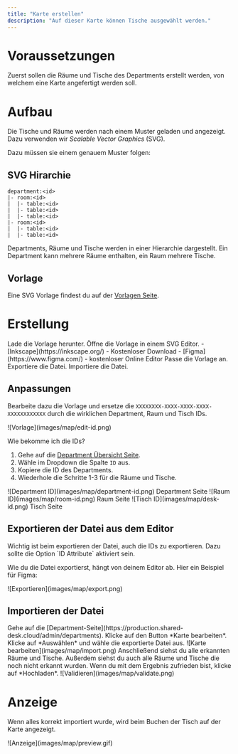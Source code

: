 ```yaml
---
title: "Karte erstellen"
description: "Auf dieser Karte können Tische ausgewählt werden."
---
```


# Voraussetzungen

Zuerst sollen die Räume und Tische des Departments erstellt werden, von welchem eine Karte angefertigt werden soll.

# Aufbau

Die Tische und Räume werden nach einem Muster geladen und angezeigt. Dazu verwenden wir *Scalable Vector Graphics* (SVG).

Dazu müssen sie einem genauem Muster folgen:

## SVG Hirarchie

```
department:<id>
|- room:<id>
|  |- table:<id>
|  |- table:<id>
|  |- table:<id>
|- room:<id>
|  |- table:<id>
|  |- table:<id>
```
Departments, Räume und Tische werden in einer Hierarchie dargestellt. Ein Department kann mehrere Räume enthalten, ein Raum mehrere Tische.

## Vorlage

Eine SVG Vorlage findest du auf der [Vorlagen Seite](/map/dynamic-example).

# Erstellung
<Steps>
    <Step>Lade die Vorlage herunter.</Step>
    <Step>
        Öffne die Vorlage in einem SVG Editor.
        - [Inkscape](https://inkscape.org/) - Kostenloser Download
        - [Figma](https://www.figma.com/) - kostenloser Online Editor
    </Step>
    <Step>Passe die Vorlage an.</Step>
    <Step>Exportiere die Datei.</Step>
    <Step>Importiere die Datei.</Step>
</Steps>

## Anpassungen

Bearbeite dazu die Vorlage und ersetze die `XXXXXXXX-XXXX-XXXX-XXXX-XXXXXXXXXXXX` durch die wirklichen Department, Raum und Tisch IDs.

<Frame>
    ![Vorlage](images/map/edit-id.png)
</Frame>

Wie bekomme ich die IDs?

1. Gehe auf die [Department Übersicht Seite](https://production.shared-desk.cloud/departments).
2. Wähle im Dropdown die Spalte `ID` aus.
3. Kopiere die ID des Departments.
4. Wiederhole die Schritte 1-3 für die Räume und Tische.

<Tabs>
    <Tab title="Department">
        ![Department ID](images/map/department-id.png)
        Department Seite
    </Tab>
    <Tab title="Raum">
        ![Raum ID](images/map/room-id.png)
        Raum Seite
    </Tab>
    <Tab title="Tisch">
        ![Tisch ID](images/map/desk-id.png)
        Tisch Seite
    </Tab>
</Tabs>

## Exportieren der Datei aus dem Editor


<Warning>
    Wichtig ist beim exportieren der Datei, auch die IDs zu exportieren. Dazu sollte die Option `ID Attribute` aktiviert
    sein.
</Warning>

Wie du die Datei exportierst, hängt von deinem Editor ab. Hier ein Beispiel für Figma:
<Frame>
    ![Exportieren](images/map/export.png)
</Frame>

## Importieren der Datei
<Steps>
    <Step>Gehe auf die [Department-Seite](https://production.shared-desk.cloud/admin/departments).</Step>
    <Step>Klicke auf den Button *Karte bearbeiten*.</Step>
    <Step>Klicke auf *Auswählen* und wähle die exportierte Datei aus. ![Karte
        bearbeiten](images/map/import.png)</Step>
    <Step>Anschließend siehst du alle erkannten Räume und Tische. Außerdem siehst du auch alle Räume und Tische die noch
        nicht erkannt wurden. Wenn du mit dem Ergebnis zufrieden bist, klicke auf *Hochladen*.
        ![Validieren](images/map/validate.png)</Step>

</Steps>

# Anzeige

Wenn alles korrekt importiert wurde, wird beim Buchen der Tisch auf der Karte angezeigt.

<Frame>
    ![Anzeige](images/map/preview.gif)
</Frame>
